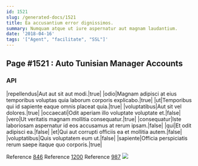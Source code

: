 ```yaml
---
id: 1521
slug: /generated-docs/1521
title: Ea accusantium error dignissimos.
summary: Numquam atque ut iure aspernatur aut magnam laudantium.
date: '2018-04-16'
tags: '["Agent", "facilitate", "SSL"]'
---
```


## Page #1521 : Auto Tunisian Manager Accounts
### API

|repellendus|Aut aut sit aut modi.|true|
|odio|Magnam adipisci at eius temporibus voluptas quia laborum corporis explicabo.|true|
|ut|Temporibus qui id sapiente eaque omnis placeat quia.|true|
|voluptatibus|Aut sit vel dolores.|true|
|occaecati|Odit aperiam illo voluptate voluptate et.|false|
|vero|Ut veritatis magnam mollitia consequatur.|true|
|consequatur|Iste laboriosam aspernatur id eos accusamus at rerum ipsam.|false|
|qui|Et odit adipisci ea.|false|
|et|Qui aut corrupti officiis ea et mollitia autem.|false|
|voluptatibus|Quis voluptatem eum ut.|false|
|sapiente|Officia perspiciatis rerum saepe itaque quo corporis.|true|

Reference [846](/generated-docs/846)
Reference [1200](/generated-docs/1200)
Reference [987](/generated-docs/987)
![](/assets/cats-3.jpg)


